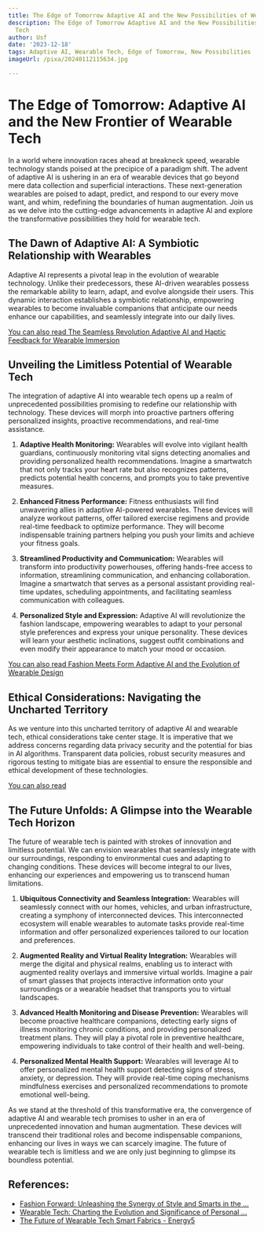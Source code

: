 ```yaml
---
title: The Edge of Tomorrow Adaptive AI and the New Possibilities of Wearable Tech
description: The Edge of Tomorrow Adaptive AI and the New Possibilities of Wearable
  Tech
author: Usf
date: '2023-12-18'
tags: Adaptive AI, Wearable Tech, Edge of Tomorrow, New Possibilities
imageUrl: /pixa/20240112115634.jpg

---
```

# The Edge of Tomorrow: Adaptive AI and the  New Frontier of Wearable Tech

In  a world where  innovation races ahead at breakneck speed, wearable technology  stands poised at the precipice of a paradigm shift. The advent of adaptive  AI is ushering in an era of wearable  devices that go  beyond mere data collection and superficial interactions. These  next-generation wearables are poised to adapt, predict, and respond to our every move want, and whim, redefining the boundaries of human augmentation. Join  us as we delve  into the cutting-edge advancements in adaptive  AI and explore the transformative possibilities they hold for  wearable tech.

## The Dawn of Adaptive AI: A Symbiotic Relationship with Wearables

Adaptive AI represents a pivotal leap in the evolution of wearable technology. Unlike their predecessors, these AI-driven wearables possess the remarkable ability to learn,  adapt, and evolve alongside their users. This dynamic interaction establishes a symbiotic relationship, empowering wearables to become invaluable companions that anticipate our needs enhance our capabilities, and seamlessly integrate into our daily lives.

[You  can  also read The Seamless Revolution Adaptive AI and  Haptic Feedback for Wearable Immersion](The%20Seamless%20Revolution%20Adaptive%20AI%20and%20Haptic%20Feedback%20for%20Wearable%20Immersion)


## Unveiling  the Limitless Potential of Wearable Tech

The integration of adaptive AI into wearable tech opens up a  realm of unprecedented  possibilities promising to redefine our relationship with technology. These devices will morph into proactive partners offering personalized insights, proactive recommendations, and real-time assistance.

1. **Adaptive Health Monitoring:** Wearables will evolve  into  vigilant health guardians, continuously monitoring vital signs detecting anomalies and providing personalized health recommendations. Imagine  a smartwatch that not only  tracks your heart rate but also recognizes patterns, predicts potential health concerns, and prompts you to take  preventive measures.

2. **Enhanced Fitness Performance:** Fitness enthusiasts will find unwavering allies in adaptive AI-powered wearables. These devices will analyze workout patterns, offer tailored exercise  regimens and provide real-time  feedback to optimize performance. They will become  indispensable training partners  helping you push your limits and achieve your fitness goals.

3. **Streamlined Productivity and Communication:** Wearables will transform into productivity powerhouses,  offering  hands-free access to information, streamlining communication, and enhancing collaboration. Imagine a smartwatch that serves as a  personal  assistant providing real-time updates, scheduling  appointments, and facilitating seamless communication with colleagues.

4. **Personalized Style and Expression:** Adaptive AI will revolutionize the fashion landscape, empowering wearables to adapt to  your personal style preferences and express your unique personality. These devices will learn your aesthetic inclinations, suggest outfit combinations and even modify  their appearance to match your mood or occasion.

[You can  also read Fashion Meets Form Adaptive AI and the Evolution of Wearable Design](Fashion%20Meets%20Form%20Adaptive%20AI%20and%20the%20Evolution%20of%20Wearable%20Design)


## Ethical Considerations:  Navigating the Uncharted Territory

As  we venture into this uncharted territory  of adaptive AI and wearable tech, ethical considerations take center stage. It is imperative that we address concerns regarding data  privacy security and  the potential for bias in  AI algorithms. Transparent data policies, robust security measures and rigorous testing to mitigate bias are essential to ensure the responsible  and ethical development of these technologies.

[You can also read  ]()


## The Future Unfolds: A Glimpse into  the Wearable Tech Horizon

The future  of wearable tech is painted with strokes  of innovation and limitless potential. We can envision wearables that seamlessly integrate with our surroundings, responding to environmental cues  and adapting  to changing conditions. These devices will become integral to our lives, enhancing our experiences and empowering us to transcend human limitations.

1. **Ubiquitous Connectivity and Seamless Integration:**  Wearables  will seamlessly connect with our homes, vehicles, and urban infrastructure, creating a symphony of interconnected devices. This  interconnected ecosystem will enable wearables  to automate tasks provide real-time information and offer  personalized experiences tailored to our location and preferences.

2. **Augmented Reality and Virtual Reality Integration:** Wearables will merge the digital and  physical realms, enabling us to interact with augmented reality overlays  and immersive virtual worlds. Imagine a pair of smart glasses  that projects interactive  information onto your surroundings or a wearable headset that transports you  to virtual landscapes.

3. **Advanced Health  Monitoring and Disease Prevention:** Wearables will become proactive healthcare companions, detecting early signs of illness monitoring  chronic  conditions, and providing personalized treatment plans. They will play a pivotal role in preventive  healthcare, empowering individuals  to  take control of their health and  well-being.

4. **Personalized Mental Health Support:** Wearables will  leverage AI to offer personalized mental health support detecting signs of  stress, anxiety, or depression. They will provide real-time coping mechanisms mindfulness exercises and personalized recommendations to  promote emotional well-being.

As we stand at the threshold of this  transformative era, the convergence  of adaptive AI  and wearable tech  promises to usher in an era of unprecedented innovation and human augmentation. These devices will transcend their traditional roles and become indispensable companions, enhancing our lives  in ways  we can scarcely imagine. The future of wearable tech  is  limitless and we are only just  beginning to glimpse its boundless potential.

## References:
- [Fashion Forward: Unleashing the Synergy of Style and Smarts in the ...](https://medium.com/@nikita.khowala5/fashion-forward-unleashing-the-synergy-of-style-and-smarts-in-the-evolution-of-wearable-tech-0f05e1c2b5b3)
- [Wearable Tech: Charting the Evolution and Significance of Personal ...](https://www.linkedin.com/pulse/wearable-tech-charting-evolution-significance-personal-david-cain)
- [The Future of Wearable Tech Smart Fabrics - Energy5](https://energy5.com/the-future-of-wearable-tech-smart-fabrics)
